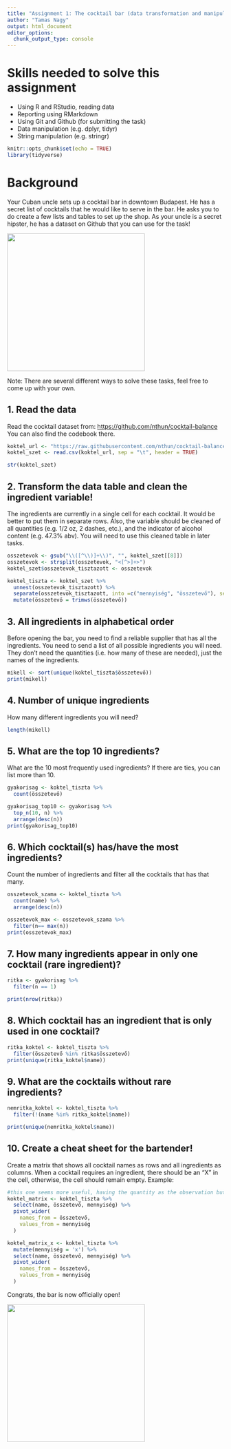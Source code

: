 ```yaml
---
title: "Assignment 1: The cocktail bar (data transformation and manipulation)"
author: "Tamas Nagy"
output: html_document
editor_options: 
  chunk_output_type: console
---
```


# Skills needed to solve this assignment

-   Using R and RStudio, reading data
-   Reporting using RMarkdown
-   Using Git and Github (for submitting the task)
-   Data manipulation (e.g. dplyr, tidyr)
-   String manipulation (e.g. stringr)

```r
knitr::opts_chunk$set(echo = TRUE)
library(tidyverse)
```

# Background

Your Cuban uncle sets up a cocktail bar in downtown Budapest. He has a secret list of cocktails that he would like to serve in the bar. He asks you to do create a few lists and tables to set up the shop. As your uncle is a secret hipster, he has a dataset on Github that you can use for the task!

![](https://media1.tenor.com/images/57a519cffd0ad4693be3b9c94b211540/tenor.gif?itemid=5195211){width="320"}

Note: There are several different ways to solve these tasks, feel free to come up with your own.

## 1. Read the data

Read the cocktail dataset from: <https://github.com/nthun/cocktail-balance> You can also find the codebook there.

```r
koktel_url <- "https://raw.githubusercontent.com/nthun/cocktail-balance/master/cocktail_data.tsv"
koktel_szet <- read.csv(koktel_url, sep = "\t", header = TRUE)

str(koktel_szet)
```

## 2. Transform the data table and clean the ingredient variable!

The ingredients are currently in a single cell for each cocktail. It would be better to put them in separate rows. Also, the variable should be cleaned of all quantities (e.g. 1/2 oz, 2 dashes, etc.), and the indicator of alcohol content (e.g. 47.3% abv). You will need to use this cleaned table in later tasks.

```r
osszetevok <- gsub("\\([^\\)]+\\)", "", koktel_szet[[8]])
osszetevok <- strsplit(osszetevok, "<[^>]+>")
koktel_szet$osszetevok_tisztazott <- osszetevok

koktel_tiszta <- koktel_szet %>% 
  unnest(osszetevok_tisztazott) %>% 
  separate(osszetevok_tisztazott, into =c("mennyiség", "összetevő"), sep ="(?<=oz )|(?<=dashes )|(?<=drops )|(?<=drop )|(?<=dash )|(?<=bsp )") %>% 
  mutate(összetevő = trimws(összetevő))
```

## 3. All ingredients in alphabetical order

Before opening the bar, you need to find a reliable supplier that has all the ingredients. You need to send a list of all possible ingredients you will need. They don't need the quantities (i.e. how many of these are needed), just the names of the ingredients.

```r
mikell <- sort(unique(koktel_tiszta$összetevő))
print(mikell)
```

## 4. Number of unique ingredients

How many different ingredients you will need?

```r
length(mikell)
```

## 5. What are the top 10 ingredients?

What are the 10 most frequently used ingredients? If there are ties, you can list more than 10.

```r
gyakorisag <- koktel_tiszta %>% 
  count(összetevő)

gyakorisag_top10 <- gyakorisag %>%
  top_n(10, n) %>% 
  arrange(desc(n))
print(gyakorisag_top10)
```

## 6. Which cocktail(s) has/have the most ingredients?

Count the number of ingredients and filter all the cocktails that has that many.

```r
osszetevok_szama <- koktel_tiszta %>% 
  count(name) %>% 
  arrange(desc(n))

osszetevok_max <- osszetevok_szama %>% 
  filter(n== max(n))
print(osszetevok_max)
```

## 7. How many ingredients appear in only one cocktail (rare ingredient)?

```r
ritka <- gyakorisag %>% 
  filter(n == 1)

print(nrow(ritka))
```

## 8. Which cocktail has an ingredient that is only used in one cocktail?

```r
ritka_koktel <- koktel_tiszta %>% 
  filter(összetevő %in% ritka$összetevő)
print(unique(ritka_koktel$name))
```

## 9. What are the cocktails without rare ingredients?

```r
nemritka_koktel <- koktel_tiszta %>% 
  filter(!(name %in% ritka_koktel$name))

print(unique(nemritka_koktel$name))
```

## 10. Create a cheat sheet for the bartender!

Create a matrix that shows all cocktail names as rows and all ingredients as columns. When a cocktail requires an ingredient, there should be an "X" in the cell, otherwise, the cell should remain empty. Example:

```r
#this one seems more useful, having the quantity as the observation but below you can find the matrix with x-s as well
koktel_matrix <- koktel_tiszta %>% 
  select(name, összetevő, mennyiség) %>% 
  pivot_wider(
    names_from = összetevő, 
    values_from = mennyiség
  )

koktel_matrix_x <- koktel_tiszta %>% 
  mutate(mennyiség = 'x') %>% 
  select(name, összetevő, mennyiség) %>% 
  pivot_wider(
    names_from = összetevő, 
    values_from = mennyiség
  )
```


Congrats, the bar is now officially open!

![](https://i.pinimg.com/originals/4e/c1/0c/4ec10c9d32b2c7c28b4b638c7f809ec5.gif){width="320"}
